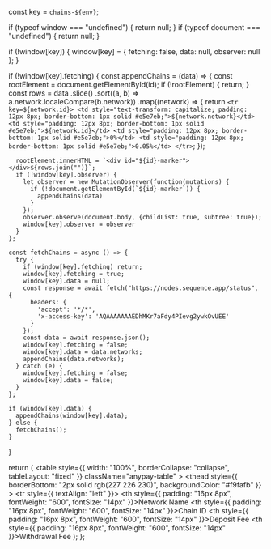   const key = `chains-${env}`;

  if (typeof window === "undefined") {
    return null;
  }
  if (typeof document === "undefined") {
    return null;
  }

  if (!window[key]) {
    window[key] = {
      fetching: false,
      data: null,
      observer: null
    };
  }

  if (!window[key].fetching) {
    const appendChains = (data) => {
      const rootElement = document.getElementById(id);
      if (!rootElement) {
        return;
      }
      const rows = data
        .slice()
        .sort((a, b) => a.network.localeCompare(b.network))
        .map((network) => {
          return `<tr key=${network.id}>
          <td style="text-transform: capitalize; padding: 12px 8px; border-bottom: 1px solid #e5e7eb;">${network.network}</td>
          <td style="padding: 12px 8px; border-bottom: 1px solid #e5e7eb;">${network.id}</td>
          <td style="padding: 12px 8px; border-bottom: 1px solid #e5e7eb;">0%</td>
          <td style="padding: 12px 8px; border-bottom: 1px solid #e5e7eb;">0.05%</td>
        </tr>`;
        });

      rootElement.innerHTML = `<div id="${id}-marker"></div>${rows.join("")}`;
      if (!window[key].observer) {
        let observer = new MutationObserver(function(mutations) {
          if (!document.getElementById(`${id}-marker`)) {
            appendChains(data)
          }
        });
        observer.observe(document.body, {childList: true, subtree: true});
        window[key].observer = observer
      }
    };

    const fetchChains = async () => {
      try {
        if (window[key].fetching) return;
        window[key].fetching = true;
        window[key].data = null;
        const response = await fetch("https://nodes.sequence.app/status", {
          headers: {
            'accept': '*/*',
            'x-access-key': 'AQAAAAAAAEDhMKr7aFdy4PIevg2ywkOvUEE'
          }
        });
        const data = await response.json();
        window[key].fetching = false;
        window[key].data = data.networks;
        appendChains(data.networks);
      } catch (e) {
        window[key].fetching = false;
        window[key].data = false;
      }
    };

    if (window[key].data) {
      appendChains(window[key].data);
    } else {
      fetchChains();
    }
  }

  return (
    <table
      style={{ 
        width: "100%", 
        borderCollapse: "collapse",
        tableLayout: "fixed"
      }}
      className="anypay-table"
    >
      <thead
        style={{
          borderBottom: "2px solid rgb(227 226 230)",
          backgroundColor: "#f9fafb"
        }}
      >
        <tr style={{ textAlign: "left" }}>
          <th style={{ padding: "16px 8px", fontWeight: "600", fontSize: "14px" }}>Network Name</th>
          <th style={{ padding: "16px 8px", fontWeight: "600", fontSize: "14px" }}>Chain ID</th>
          <th style={{ padding: "16px 8px", fontWeight: "600", fontSize: "14px" }}>Deposit Fee</th>
          <th style={{ padding: "16px 8px", fontWeight: "600", fontSize: "14px" }}>Withdrawal Fee</th>
        </tr>
      </thead>
      <tbody id={id}></tbody>
    </table>
  );
};